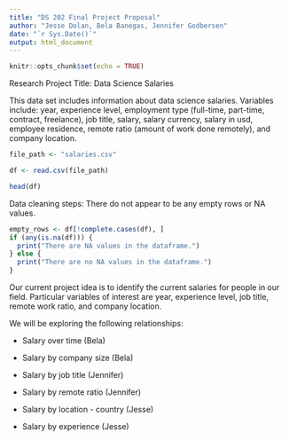 ```yaml
---
title: "DS 202 Final Project Proposal"
author: "Jesse Dolan, Bela Banegas, Jennifer Godbersen"
date: "`r Sys.Date()`"
output: html_document
---
```


```r
knitr::opts_chunk$set(echo = TRUE)
```

Research Project Title: Data Science Salaries

This data set includes information about data science salaries. Variables include: year, experience level, employment type (full-time, part-time, contract, freelance), job title, salary, salary currency, salary in usd, employee residence, remote ratio (amount of work done remotely), and company location.

```r
file_path <- "salaries.csv"

df <- read.csv(file_path)

head(df)

```

Data cleaning steps: There do not appear to be any empty rows or NA values.

```r
empty_rows <- df[!complete.cases(df), ]
if (any(is.na(df))) {
  print("There are NA values in the dataframe.")
} else {
  print("There are no NA values in the dataframe.")
}
```

Our current project idea is to identify the current salaries for people in our field. Particular variables of interest are year, experience level, job title, remote work ratio, and company location.

We will be exploring the following relationships:

-   Salary over time (Bela)

-   Salary by company size (Bela)

-   Salary by job title (Jennifer)

-   Salary by remote ratio (Jennifer)

-   Salary by location - country (Jesse)

-   Salary by experience (Jesse)
